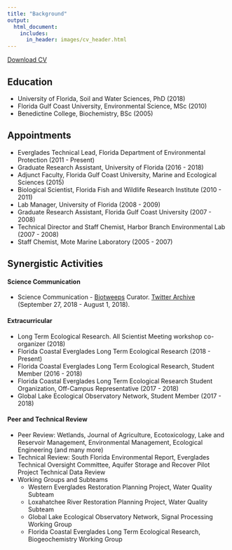 ```yaml
---
title: "Background"
output:
  html_document:
    includes:
      in_header: images/cv_header.html
---
```


<a href="files/Julian_CV_20181213.pdf#" class="download" title="Download CV as PDF">Download CV</a>			

## Education

* University of Florida, Soil and Water Sciences, PhD (2018)
* Florida Gulf Coast University, Environmental Science, MSc (2010)
* Benedictine College, Biochemistry, BSc (2005) 

## Appointments
* Everglades Technical Lead, Florida Department of Environmental Protection (2011 - Present)
* Graduate Research Assistant, University of Florida (2016 - 2018)
* Adjunct Faculty, Florida Gulf Coast University, Marine and Ecological Sciences (2015)
* Biological Scientist, Florida Fish and Wildlife Research Institute (2010 - 2011)
* Lab Manager, University of Florida (2008 - 2009)
* Graduate Research Assistant, Florida Gulf Coast University (2007 - 2008)
* Technical Director and Staff Chemist, Harbor Branch Environmental Lab (2007 - 2008)
* Staff Chemist, Mote Marine Laboratory (2005 - 2007)

## Synergistic Activities

#### Science Communication 
* Science Communication - [Biotweeps](https://biotweep.wordpress.com/) Curator. [Twitter Archive](https://t.co/QPPpk3II0G)  (September 27, 2018 - August 1, 2018).

#### Extracurricular 
* Long Term Ecological Research. All Scientist Meeting workshop co-organizer (2018)
* Florida Coastal Everglades Long Term Ecological Research (2018 - Present)
* Florida Coastal Everglades Long Term Ecological Research, Student Member (2016 - 2018)
* Florida Coastal Everglades Long Term Ecological Research Student Organization, Off-Campus Representative (2017 - 2018)
* Global Lake Ecological Observatory Network, Student Member (2017 - 2018)

#### Peer and Technical Review
* Peer Review: Wetlands, Journal of Agriculture, Ecotoxicology, Lake and Reservoir Management, Environmental Management, Ecological Engineering (and many more)
* Technical Review: South Florida Environmental Report, Everglades Technical Oversight Committee, Aquifer Storage and Recover Pilot Project Technical Data Review
* Working Groups and Subteams
  + Western Everglades Restoration Planning Project, Water Quality Subteam
  + Loxahatchee River Restoration Planning Project, Water Quality Subteam
  + Global Lake Ecological Observatory Network, Signal Processing Working Group
  + Florida Coastal Everglades Long Term Ecological Research, Biogeochemistry Working Group 